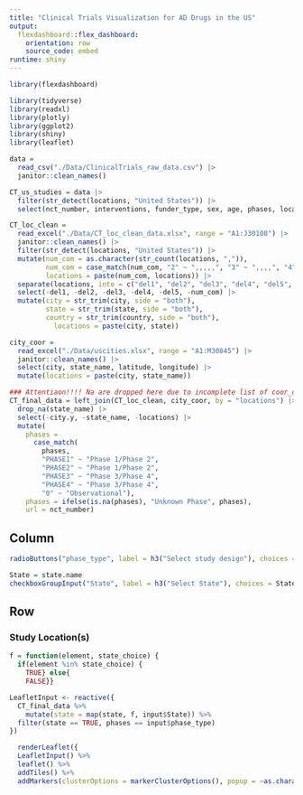 ```yaml
---
title: "Clinical Trials Visualization for AD Drugs in the US"
output: 
  flexdashboard::flex_dashboard:
    orientation: row
    source_code: embed
runtime: shiny
---
```

```r
library(flexdashboard)

library(tidyverse)
library(readxl)
library(plotly)
library(ggplot2)
library(shiny)
library(leaflet)
```


```r
data = 
  read_csv("./Data/ClinicalTrials_raw_data.csv") |>
  janitor::clean_names() 
```

```r
CT_us_studies = data |>
  filter(str_detect(locations, "United States")) |>
  select(nct_number, interventions, funder_type, sex, age, phases, locations, enrollment, study_type, study_status)

```

```r
CT_loc_clean = 
  read_excel("./Data/CT_loc_clean_data.xlsx", range = "A1:J30108") |>
  janitor::clean_names() |>
  filter(str_detect(locations, "United States")) |>
  mutate(num_com = as.character(str_count(locations, ",")),
         num_com = case_match(num_com, "2" ~ ",,,,,", "3" ~ ",,,,", "4" ~ ",,,", "5" ~ ",,", "6" ~ ",", "7" ~ ""),
         locations = paste(num_com, locations)) |>
  separate(locations, into = c("del1", "del2", "del3", "del4", "del5", "city", "state", "country"), sep = ",") |>
  select(-del1, -del2, -del3, -del4, -del5, -num_com) |>
  mutate(city = str_trim(city, side = "both"),
         state = str_trim(state, side = "both"),
         country = str_trim(country, side = "both"),
           locations = paste(city, state))
```

```r
city_coor = 
  read_excel("./Data/uscities.xlsx", range = "A1:M30845") |>
  janitor::clean_names() |>
  select(city, state_name, latitude, longitude) |>
  mutate(locations = paste(city, state_name))

### Attentiaon!!!! Na are dropped here due to incomplete list of coor_cities, should try to solve this prob
CT_final_data = left_join(CT_loc_clean, city_coor, by = "locations") |>
  drop_na(state_name) |>
  select(-city.y, -state_name, -locations) |>
  mutate(
    phases = 
      case_match(
        phases,
        "PHASE1" ~ "Phase 1/Phase 2",
        "PHASE2" ~ "Phase 1/Phase 2",
        "PHASE3" ~ "Phase 3/Phase 4",
        "PHASE4" ~ "Phase 3/Phase 4",
        "0" ~ "Observational"),
    phases = ifelse(is.na(phases), "Unknown Phase", phases),
    url = nct_number)
```

Column {.sidebar}
-----------------------------------------------------------------------
```r

radioButtons("phase_type", label = h3("Select study design"), choices = sort(unique(pull(CT_final_data, phases))), select = "Phase 3/Phase 4")

State = state.name
checkboxGroupInput("State", label = h3("Select State"), choices = State, selected = State)
```

Row 
-----------------------------------------------------------------------
### Study Location(s)
```r
f = function(element, state_choice) {
  if(element %in% state_choice) {
    TRUE} else{
    FALSE}}

LeafletInput <- reactive({
  CT_final_data %>%
    mutate(state = map(state, f, input$State)) %>%
  filter(state == TRUE, phases == input$phase_type)
})

  renderLeaflet({
  LeafletInput() %>% 
  leaflet() %>%
  addTiles() %>%
  addMarkers(clusterOptions = markerClusterOptions(), popup = ~as.character(url))})
        
```